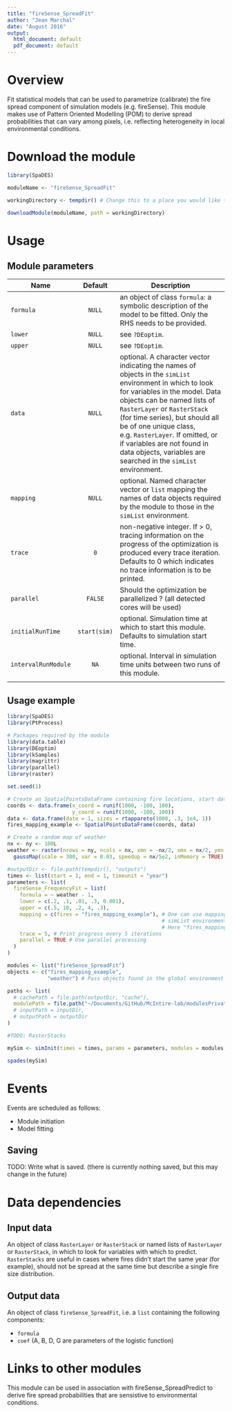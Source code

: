 ```yaml
---
title: "fireSense_SpreadFit"
author: "Jean Marchal"
date: "August 2016"
output:
  html_document: default
  pdf_document: default
---
```


# Overview
Fit statistical models that can be used to parametrize (calibrate) the fire spread component of simulation models (e.g. fireSense). This module makes use of Pattern Oriented Modelling (POM) to derive spread probabilities that can vary among pixels, i.e. reflecting heterogeneity in local environmental conditions.

# Download the module
```r
library(SpaDES)

moduleName <- "fireSense_SpreadFit"

workingDirectory <- tempdir() # Change this to a place you would like to put the model, if desired.

downloadModule(moduleName, path = workingDirectory)
```

# Usage
## Module parameters
Name|Default|Description
----|:-------:|---------------------------------------------------------------------
`formula`|`NULL`|an object of class `formula`: a symbolic description of the model to be fitted. Only the RHS needs to be provided.
`lower`|`NULL`|see `?DEoptim`.
`upper`|`NULL`|see `?DEoptim`.
`data`|`NULL`|optional. A character vector indicating the names of objects in the `simList` environment in which to look for variables in the model. Data objects can be named lists of `RasterLayer` or `RasterStack` (for time series), but should all be of one unique class, e.g. `RasterLayer`. If omitted, or if variables are not found in data objects, variables are searched in the `simList` environment.
`mapping`|`NULL`|optional. Named character vector or `list` mapping the names of data objects required by the module to those in the `simList` environment.
`trace`|`0`|non-negative integer. If > 0, tracing information on the progress of the optimization is produced every trace iteration. Defaults to 0 which indicates no trace information is to be printed.
`parallel`|`FALSE`|Should the optimization be parallelized ? (all detected cores will be used)
`initialRunTime`|`start(sim)`|optional. Simulation time at which to start this module. Defaults to simulation start time.
`intervalRunModule`|`NA`|optional. Interval in simulation time units between two runs of this module.
|||

## Usage example
```r
library(SpaDES)
library(PtProcess)

# Packages required by the module
library(data.table)
library(DEoptim)
library(kSamples)
library(magrittr)
library(parallel)
library(raster)

set.seed(1)

# Create an SpatialPointsDataFrame containing fire locations, start dates, and final sizes data
coords <- data.frame(x_coord = runif(1000, -100, 100),
                     y_coord = runif(1000, -100, 100))
data <- data.frame(date = 1, sizes = rtappareto(1000, .3, 1e4, 1))
fires_mapping_example <- SpatialPointsDataFrame(coords, data)

# Create a random map of weather
nx <- ny <- 100L
weather <- raster(nrows = ny, ncols = nx, xmn = -nx/2, xmx = nx/2, ymn = -ny/2, ymx = ny/2) %>%
  gaussMap(scale = 300, var = 0.03, speedup = nx/5e2, inMemory = TRUE)

#outputDir <- file.path(tempdir(), "outputs")
times <- list(start = 1, end = 1, timeunit = "year")
parameters <- list(
  fireSense_FrequencyFit = list(
    formula = ~ weather - 1,
    lower = c(.2, .1, .01, .3, 0.001),
    upper = c(.5, 10, .2, 4, .3),
    mapping = c(fires = "fires_mapping_example"), # One can use mapping to map data objects (in the
                                                  # simList environment) to data required by the module
                                                  # Here "fires_mapping_example" is mapped to "fires".
    trace = 5, # Print progress every 5 iterations
    parallel = TRUE # Use parallel processing
  )
)

modules <- list("fireSense_SpreadFit")
objects <- c("fires_mapping_example", 
             "weather") # Pass objects found in the global environment to the simList environment

paths <- list(
  # cachePath = file.path(outputDir, "cache"),
  modulePath = file.path("~/Documents/GitHub/McIntire-lab/modulesPrivate/") ## TODO: change this to tempdir()
  # inputPath = inputDir,
  # outputPath = outputDir
)

#TODO: RasterStacks

mySim <- simInit(times = times, params = parameters, modules = modules, objects = objects, paths = paths)

spades(mySim)
```

# Events
Events are scheduled as follows:

- Module initiation
- Model fitting

## Saving
TODO: Write what is saved. (there is currently nothing saved, but this may change in the future)

# Data dependencies
## Input data
An object of class `RasterLayer` or `RasterStack` or named lists of `RasterLayer` or `RasterStack`, in which to look for variables with which to predict. `RasterStacks` are useful in cases where fires didn't start the same year (for example), should not be spread at the same time but describe a single fire size distribution.

## Output data
An object of class `fireSense_SpreadFit`, i.e. a `list` containing the following components:

- `formula`
- `coef` (A, B, D, G are parameters of the logistic function)

# Links to other modules
This module can be used in association with fireSense_SpreadPredict to derive fire spread probabilities that are sensistive to environmental conditions.

